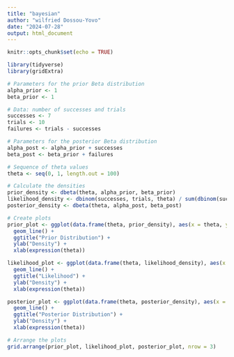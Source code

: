 ```yaml
---
title: "bayesian"
author: "wilfried Dossou-Yovo"
date: "2024-07-28"
output: html_document
---
```


```r
knitr::opts_chunk$set(echo = TRUE)
```

```r
library(tidyverse)
library(gridExtra)
```

```r
# Parameters for the prior Beta distribution
alpha_prior <- 1
beta_prior <- 1

# Data: number of successes and trials
successes <- 7
trials <- 10
failures <- trials - successes

# Parameters for the posterior Beta distribution
alpha_post <- alpha_prior + successes
beta_post <- beta_prior + failures

# Sequence of theta values
theta <- seq(0, 1, length.out = 100)

# Calculate the densities
prior_density <- dbeta(theta, alpha_prior, beta_prior)
likelihood_density <- dbinom(successes, trials, theta) / sum(dbinom(successes, trials, theta))
posterior_density <- dbeta(theta, alpha_post, beta_post)
```

```r
# Create plots
prior_plot <- ggplot(data.frame(theta, prior_density), aes(x = theta, y = prior_density)) +
  geom_line() +
  ggtitle("Prior Distribution") +
  ylab("Density") +
  xlab(expression(theta))

likelihood_plot <- ggplot(data.frame(theta, likelihood_density), aes(x = theta, y = likelihood_density)) +
  geom_line() +
  ggtitle("Likelihood") +
  ylab("Density") +
  xlab(expression(theta))

posterior_plot <- ggplot(data.frame(theta, posterior_density), aes(x = theta, y = posterior_density)) +
  geom_line() +
  ggtitle("Posterior Distribution") +
  ylab("Density") +
  xlab(expression(theta))

# Arrange the plots
grid.arrange(prior_plot, likelihood_plot, posterior_plot, nrow = 3)
```







